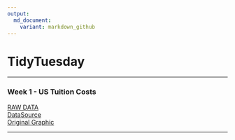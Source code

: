 ```yaml
---
output:
  md_document:
    variant: markdown_github
---
```

# TidyTuesday  

***  
### Week 1 - US Tuition Costs
[RAW DATA](https://github.com/rfordatascience/tidytuesday/blob/master/data/us_avg_tuition.xlsx)  
[DataSource](https://onlinembapage.com/average-tuition-and-educational-attainment-in-the-united-states/)  
[Original Graphic](https://onlinembapage.com/wp-content/uploads/2016/03/AverageTuition_Part1b.jpg) 

***  
